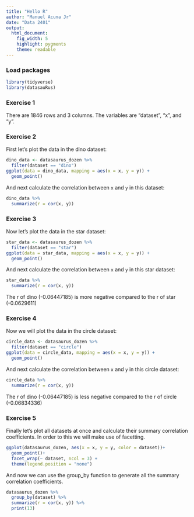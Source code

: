 ```yaml
---
title: "Hello R"
author: "Manuel Acuna Jr"
date: "Data 2401"
output: 
  html_document: 
    fig_width: 5
    highlight: pygments
    theme: readable
---
```


 

### Load packages

```r
library(tidyverse) 
library(datasauRus)
```


### Exercise 1

There are 1846 rows and 3 columns. The variables are "dataset", "x", and "y".

### Exercise 2

First let's plot the data in the dino dataset:

```r
dino_data <- datasaurus_dozen %>%
  filter(dataset == "dino")
ggplot(data = dino_data, mapping = aes(x = x, y = y)) +
  geom_point()
```

And next calculate the correlation between `x` and `y` in this dataset:

```r
dino_data %>%
  summarize(r = cor(x, y))
```

### Exercise 3

Now let's plot the data in the star dataset:

```r
star_data <- datasaurus_dozen %>%
  filter(dataset == "star")
ggplot(data = star_data, mapping = aes(x = x, y = y)) +
  geom_point()
```

And next calculate the correlation between `x` and `y` in this star dataset:
 
```r
star_data %>%
  summarize(r = cor(x, y))
```

The r of dino (-0.06447185) is more negative compared to the r of star (-0.0629611)

### Exercise 4

Now we will plot the data in the circle dataset:

```r
circle_data <- datasaurus_dozen %>%
  filter(dataset == "circle")
ggplot(data = circle_data, mapping = aes(x = x, y = y)) +
  geom_point()
```

And next calculate the correlation between `x` and `y` in this circle dataset:

```r
circle_data %>%
  summarize(r = cor(x, y))
```

The r of dino (-0.06447185) is less negative compared to the r of circle (-0.06834336)

### Exercise 5

Finally let's plot all datasets at once and calculate their summary correlation coefficients. In order to this we will make use of facetting.

```r
ggplot(datasaurus_dozen, aes(x = x, y = y, color = dataset))+
  geom_point()+
  facet_wrap(~ dataset, ncol = 3) +
  theme(legend.position = "none")
```

And now we can use the group_by function to generate all the summary correlation coefficients.

```r
datasaurus_dozen %>%
  group_by(dataset) %>%
  summarize(r = cor(x, y)) %>%
  print(13)
```

